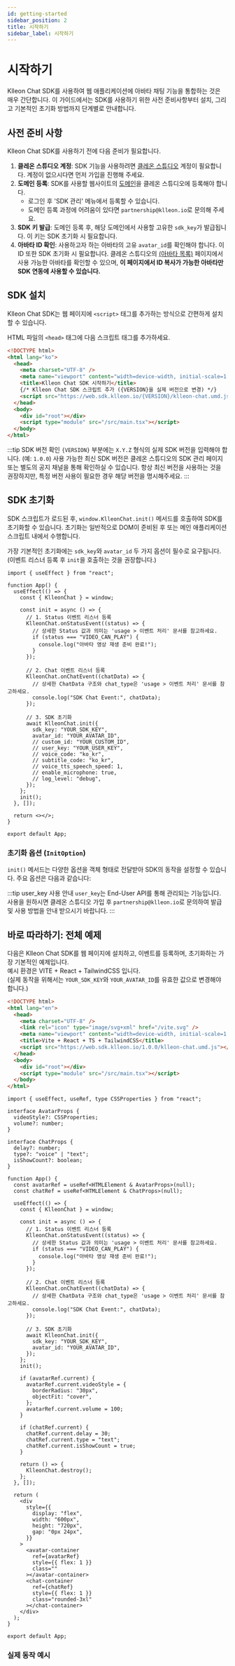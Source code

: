 ```yaml
---
id: getting-started
sidebar_position: 2
title: 시작하기
sidebar_label: 시작하기
---
```



# 시작하기

Klleon Chat SDK를 사용하여 웹 애플리케이션에 아바타 채팅 기능을 통합하는 것은 매우 간단합니다. 이 가이드에서는 SDK를 사용하기 위한 사전 준비사항부터 설치, 그리고 기본적인 초기화 방법까지 단계별로 안내합니다.

## 사전 준비 사항

Klleon Chat SDK를 사용하기 전에 다음 준비가 필요합니다.

1.  **클레온 스튜디오 계정**: SDK 기능을 사용하려면 [클레온 스튜디오](https://www.studio.klleon.io/) 계정이 필요합니다. 계정이 없으시다면 먼저 가입을 진행해 주세요.
2.  **도메인 등록**: SDK를 사용할 웹사이트의 [도메인](https://www.studio.klleon.io/sdk)을 클레온 스튜디오에 등록해야 합니다.
    - 로그인 후 'SDK 관리' 메뉴에서 등록할 수 있습니다.
    - 도메인 등록 과정에 어려움이 있다면 `partnership@klleon.io`로 문의해 주세요.
3.  **SDK 키 발급**: 도메인 등록 후, 해당 도메인에서 사용할 고유한 `sdk_key`가 발급됩니다. 이 키는 SDK 초기화 시 필요합니다.
4.  **아바타 ID 확인**: 사용하고자 하는 아바타의 고유 `avatar_id`를 확인해야 합니다. 이 ID 또한 SDK 초기화 시 필요합니다. 클레온 스튜디오의 [(아바타 목록)](https://www.studio.klleon.io/avatar) 페이지에서 사용 가능한 아바타를 확인할 수 있으며, **이 페이지에서 ID 복사가 가능한 아바타만 SDK 연동에 사용할 수 있습니다.**

## SDK 설치

Klleon Chat SDK는 웹 페이지에 `<script>` 태그를 추가하는 방식으로 간편하게 설치할 수 있습니다.

HTML 파일의 `<head>` 태그에 다음 스크립트 태그를 추가하세요.

```html title="index.html (SDK 설치)"
<!DOCTYPE html>
<html lang="ko">
  <head>
    <meta charset="UTF-8" />
    <meta name="viewport" content="width=device-width, initial-scale=1.0" />
    <title>Klleon Chat SDK 시작하기</title>
    {/* Klleon Chat SDK 스크립트 추가 ({VERSION}을 실제 버전으로 변경) */}
    <script src="https://web.sdk.klleon.io/{VERSION}/klleon-chat.umd.js"></script>
  </head>
  <body>
    <div id="root"></div>
    <script type="module" src="/src/main.tsx"></script>
  </body>
</html>
```

:::tip SDK 버전 확인
`{VERSION}` 부분에는 `X.Y.Z` 형식의 실제 SDK 버전을 입력해야 합니다. (예: `1.0.0`)
사용 가능한 최신 SDK 버전은 클레온 스튜디오의 SDK 관리 페이지 또는 별도의 공지 채널을 통해 확인하실 수 있습니다. 항상 최신 버전을 사용하는 것을 권장하지만, 특정 버전 사용이 필요한 경우 해당 버전을 명시해주세요.
:::

## SDK 초기화

SDK 스크립트가 로드된 후, `window.KlleonChat.init()` 메서드를 호출하여 SDK를 초기화할 수 있습니다. 초기화는 일반적으로 DOM이 준비된 후 또는 메인 애플리케이션 스크립트 내에서 수행합니다.

가장 기본적인 초기화에는 `sdk_key`와 `avatar_id` 두 가지 옵션이 필수로 요구됩니다. (이벤트 리스너 등록 후 `init`을 호출하는 것을 권장합니다.)

```tsx title="App.tsx (React)"
import { useEffect } from "react";

function App() {
  useEffect(() => {
    const { KlleonChat } = window;

    const init = async () => {
      // 1. Status 이벤트 리스너 등록
      KlleonChat.onStatusEvent((status) => {
        // 상세한 Status 값과 의미는 'usage > 이벤트 처리' 문서를 참고하세요.
        if (status === "VIDEO_CAN_PLAY") {
          console.log("아바타 영상 재생 준비 완료!");
        }
      });

      // 2. Chat 이벤트 리스너 등록
      KlleonChat.onChatEvent((chatData) => {
        // 상세한 ChatData 구조와 chat_type은 'usage > 이벤트 처리' 문서를 참고하세요.
        console.log("SDK Chat Event:", chatData);
      });

      // 3. SDK 초기화
      await KlleonChat.init({
        sdk_key: "YOUR_SDK_KEY",
        avatar_id: "YOUR_AVATAR_ID",
        // custom_id: "YOUR_CUSTOM_ID",
        // user_key: "YOUR_USER_KEY",
        // voice_code: "ko_kr",
        // subtitle_code: "ko_kr",
        // voice_tts_speech_speed: 1,
        // enable_microphone: true,
        // log_level: "debug",
      });
    };
    init();
  }, []);

  return <></>;
}

export default App;
```

### 초기화 옵션 (`InitOption`)

`init()` 메서드는 다양한 옵션을 객체 형태로 전달받아 SDK의 동작을 설정할 수 있습니다. 주요 옵션은 다음과 같습니다:

<Table columns={setup.ko.initOptionColumns} data={setup.ko.initOptionData} />

:::tip user_key 사용 안내
`user_key`는 End-User API를 통해 관리되는 기능입니다. 사용을
원하시면 클레온 스튜디오 가입 후 `partnership@klleon.io`로 문의하여 발급 및 사용
방법을 안내 받으시기 바랍니다.
:::

## 바로 따라하기: 전체 예제

다음은 Klleon Chat SDK를 웹 페이지에 설치하고, 이벤트를 등록하며, 초기화하는 가장 기본적인 예제입니다.  
예시 환경은 VITE + React + TailwindCSS 입니다.  
(실제 동작을 위해서는 `YOUR_SDK_KEY`와 `YOUR_AVATAR_ID`를 유효한 값으로 변경해야 합니다.)

```html title="index.html"
<!DOCTYPE html>
<html lang="en">
  <head>
    <meta charset="UTF-8" />
    <link rel="icon" type="image/svg+xml" href="/vite.svg" />
    <meta name="viewport" content="width=device-width, initial-scale=1.0" />
    <title>Vite + React + TS + TailwindCSS</title>
    <script src="https://web.sdk.klleon.io/1.0.0/klleon-chat.umd.js"></script>
  </head>
  <body>
    <div id="root"></div>
    <script type="module" src="/src/main.tsx"></script>
  </body>
</html>
```

```tsx title="App.tsx"
import { useEffect, useRef, type CSSProperties } from "react";

interface AvatarProps {
  videoStyle?: CSSProperties;
  volume?: number;
}

interface ChatProps {
  delay?: number;
  type?: "voice" | "text";
  isShowCount?: boolean;
}

function App() {
  const avatarRef = useRef<HTMLElement & AvatarProps>(null);
  const chatRef = useRef<HTMLElement & ChatProps>(null);

  useEffect(() => {
    const { KlleonChat } = window;

    const init = async () => {
      // 1. Status 이벤트 리스너 등록
      KlleonChat.onStatusEvent((status) => {
        // 상세한 Status 값과 의미는 'usage > 이벤트 처리' 문서를 참고하세요.
        if (status === "VIDEO_CAN_PLAY") {
          console.log("아바타 영상 재생 준비 완료!");
        }
      });

      // 2. Chat 이벤트 리스너 등록
      KlleonChat.onChatEvent((chatData) => {
        // 상세한 ChatData 구조와 chat_type은 'usage > 이벤트 처리' 문서를 참고하세요.
        console.log("SDK Chat Event:", chatData);
      });

      // 3. SDK 초기화
      await KlleonChat.init({
        sdk_key: "YOUR_SDK_KEY",
        avatar_id: "YOUR_AVATAR_ID",
      });
    };
    init();

    if (avatarRef.current) {
      avatarRef.current.videoStyle = {
        borderRadius: "30px",
        objectFit: "cover",
      };
      avatarRef.current.volume = 100;
    }

    if (chatRef.current) {
      chatRef.current.delay = 30;
      chatRef.current.type = "text";
      chatRef.current.isShowCount = true;
    }

    return () => {
      KlleonChat.destroy();
    };
  }, []);

  return (
    <div
      style={{
        display: "flex",
        width: "600px",
        height: "720px",
        gap: "0px 24px",
      }}
    >
      <avatar-container
        ref={avatarRef}
        style={{ flex: 1 }}
        class=""
      ></avatar-container>
      <chat-container
        ref={chatRef}
        style={{ flex: 1 }}
        class="rounded-3xl"
      ></chat-container>
    </div>
  );
}

export default App;
```

### 실제 동작 예시

<SetUpExample />
